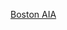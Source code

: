 {{cite book |last1= Southworth |first1= Susan |last2 = Southworth |first2 = Michael |lastauthoramp = yes
 |date= 2008 |title= AIA Guide to Boston |edition = 3rd |location=Guilford, Connecticut |publisher= Globe Pequot Press |isbn= 978-0-7627-4337-7|page= {{{page|}}} |pages= {{{pages|}}} |ref= {{{ref|}}}}}<noinclude>[[Category:特定来源模板|Boston AIA]]
</noinclude>